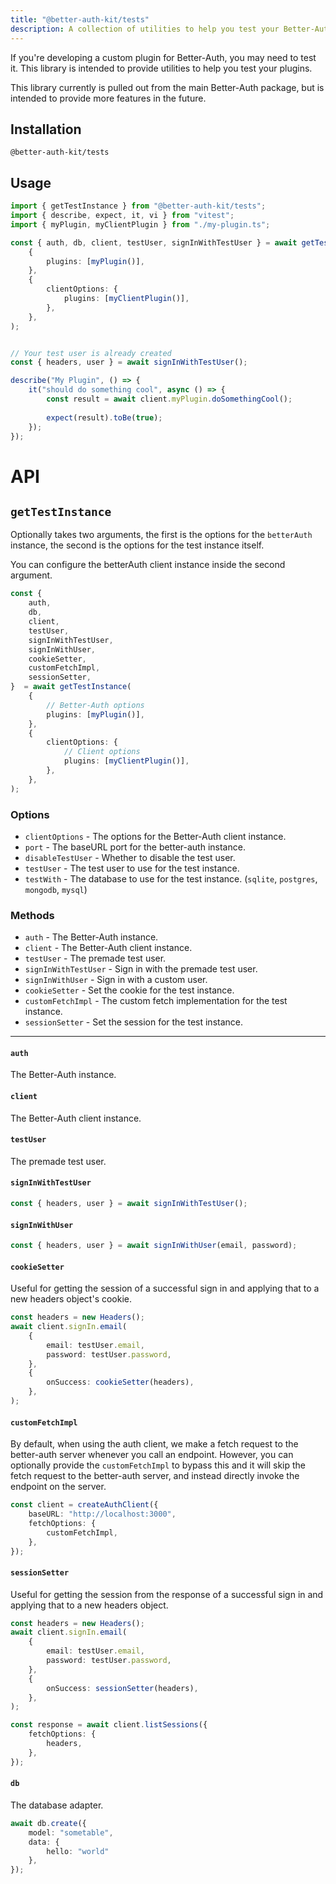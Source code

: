 ```yaml
---
title: "@better-auth-kit/tests"
description: A collection of utilities to help you test your Better-Auth plugins.
---
```


<GithubButton url="https://github.com/ping-maxwell/better-auth-kit/tree/main/packages/libraries/tests" />
<NpmButton url="https://www.npmjs.com/package/@better-auth-kit/tests" />

If you're developing a custom plugin for Better-Auth, you may need to test it. This library is intended to provide utilities to help you test your plugins.

<Callout type="info">
This library currently is pulled out from the main Better-Auth package, but is intended to provide more features in the future.
</Callout>

<Steps>
<Step>

## Installation

```package-install
@better-auth-kit/tests
```

</Step>
<Step>

## Usage

```ts title="my-plugin.test.ts"
import { getTestInstance } from "@better-auth-kit/tests";
import { describe, expect, it, vi } from "vitest";
import { myPlugin, myClientPlugin } from "./my-plugin.ts";

const { auth, db, client, testUser, signInWithTestUser } = await getTestInstance(
	{
		plugins: [myPlugin()],
	},
	{
		clientOptions: {
			plugins: [myClientPlugin()],
		},
	},
);


// Your test user is already created
const { headers, user } = await signInWithTestUser();

describe("My Plugin", () => {
	it("should do something cool", async () => {
		const result = await client.myPlugin.doSomethingCool();
        
		expect(result).toBe(true);
	});
});
```
</Step>
</Steps>

<div className="h-10" />

# API

## `getTestInstance`

Optionally takes two arguments, the first is the options for the `betterAuth` instance, the second is the options for the test instance itself.

You can configure the betterAuth client instance inside the second argument.

```ts
const {
	auth,
	db,
	client,
	testUser,
	signInWithTestUser,
	signInWithUser,
	cookieSetter,
	customFetchImpl,
	sessionSetter,
}  = await getTestInstance(
	{
        // Better-Auth options
		plugins: [myPlugin()],
	},
	{
		clientOptions: {
            // Client options
			plugins: [myClientPlugin()],
		},
	},
);
```

### Options

- `clientOptions` - The options for the Better-Auth client instance.
- `port` - The baseURL port for the better-auth instance.
- `disableTestUser` - Whether to disable the test user.
- `testUser` - The test user to use for the test instance.
- `testWith` - The database to use for the test instance. (`sqlite`, `postgres`, `mongodb`, `mysql`)

### Methods

- `auth` - The Better-Auth instance.
- `client` - The Better-Auth client instance.
- `testUser` - The premade test user.
- `signInWithTestUser` - Sign in with the premade test user.
- `signInWithUser` - Sign in with a custom user.
- `cookieSetter` - Set the cookie for the test instance.
- `customFetchImpl` - The custom fetch implementation for the test instance.
- `sessionSetter` - Set the session for the test instance.

---

#### `auth`

The Better-Auth instance.

#### `client`

The Better-Auth client instance.

#### `testUser`

The premade test user.

#### `signInWithTestUser`

```ts
const { headers, user } = await signInWithTestUser();
```

#### `signInWithUser`

```ts
const { headers, user } = await signInWithUser(email, password);
```

#### `cookieSetter`

Useful for getting the session of a successful sign in and applying that to a new headers object's cookie.

```ts
const headers = new Headers();
await client.signIn.email(
    {
        email: testUser.email,
        password: testUser.password,
    },
    {
        onSuccess: cookieSetter(headers),
    },
);
```

#### `customFetchImpl`

By default, when using the auth client, we make a fetch request to the better-auth server whenever you call an endpoint.
However, you can optionally provide the `customFetchImpl` to bypass this and it will skip the fetch request to the better-auth server, and instead directly invoke the endpoint on the server.

```ts
const client = createAuthClient({
	baseURL: "http://localhost:3000",
	fetchOptions: {
		customFetchImpl,
	},
});
```

#### `sessionSetter`

Useful for getting the session from the response of a successful sign in and applying that to a new headers object.

```ts
const headers = new Headers();
await client.signIn.email(
    {
        email: testUser.email,
        password: testUser.password,
    },
    {
        onSuccess: sessionSetter(headers),
    },
);

const response = await client.listSessions({
    fetchOptions: {
        headers,
    },
});
```

#### `db`

The database adapter.

```ts title="example"
await db.create({
	model: "sometable",
	data: {
		hello: "world"
	},
});
```


